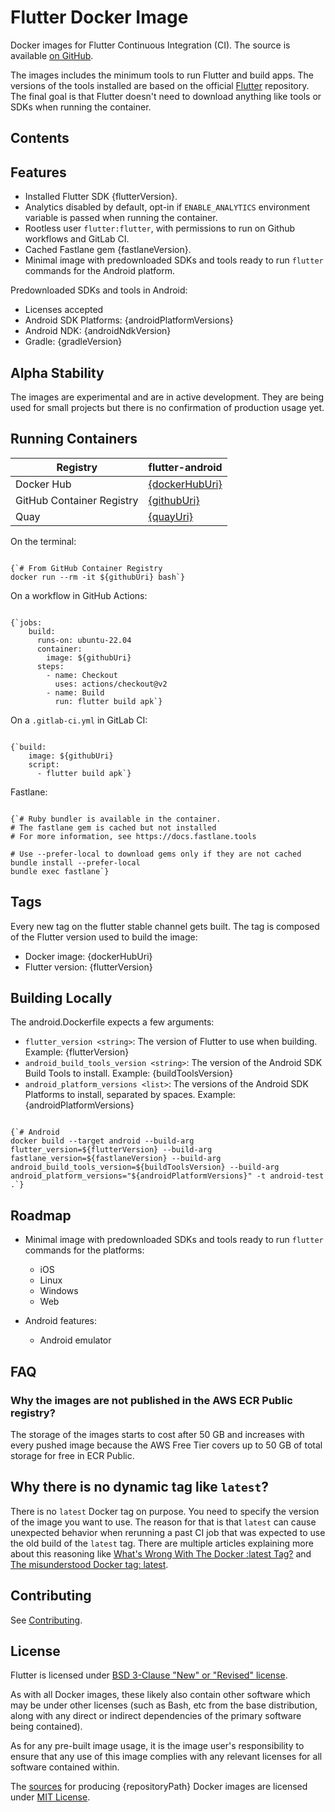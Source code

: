 
# Flutter Docker Image

Docker images for Flutter Continuous Integration (CI). The source is available [on GitHub](https://github.com/gmeligio/flutter-docker-image).

The images includes the minimum tools to run Flutter and build apps. The versions of the tools installed are based on the official [Flutter](https://github.com/flutter/flutter) repository. The final goal is that Flutter doesn't need to download anything like tools or SDKs when running the container.

## Contents

## Features

- Installed Flutter SDK {flutterVersion}.
- Analytics disabled by default, opt-in if `ENABLE_ANALYTICS` environment variable is passed when running the container.
- Rootless user `flutter:flutter`, with permissions to run on Github workflows and GitLab CI.
- Cached Fastlane gem {fastlaneVersion}.
- Minimal image with predownloaded SDKs and tools ready to run `flutter` commands for the Android platform.

Predownloaded SDKs and tools in Android:

- Licenses accepted
- Android SDK Platforms: {androidPlatformVersions}
- Android NDK: {androidNdkVersion}
- Gradle: {gradleVersion}

## Alpha Stability

The images are experimental and are in active development. They are being used for small projects but there is no confirmation of production usage yet.

## Running Containers

| Registry                  | flutter-android                                        |
|---------------------------|--------------------------------------------------------|
| Docker Hub                | <a href={dockerHubUrl}>{dockerHubUri}</a>    |
| GitHub Container Registry | <a href="https://github.com/gmeligio/flutter-docker-image/pkgs/container/flutter-android">{githubUri}</a> |
| Quay                      | <a href={quayUrl}>{quayUri}</a> |

On the terminal:
<pre><code className="language-bash">
{`# From GitHub Container Registry
docker run --rm -it ${githubUri} bash`}
</code></pre>

On a workflow in GitHub Actions:
<pre><code className="language-yaml">
{`jobs:
    build:
      runs-on: ubuntu-22.04
      container:
        image: ${githubUri}
      steps:
        - name: Checkout
          uses: actions/checkout@v2
        - name: Build
          run: flutter build apk`}
</code></pre>

On a `.gitlab-ci.yml` in GitLab CI:
<pre><code className="language-yaml">
{`build:
    image: ${githubUri}
    script:
      - flutter build apk`}
</code></pre>

Fastlane:
<pre><code className="language-bash">
{`# Ruby bundler is available in the container.
# The fastlane gem is cached but not installed
# For more information, see https://docs.fastlane.tools

# Use --prefer-local to download gems only if they are not cached
bundle install --prefer-local
bundle exec fastlane`}
</code></pre>

## Tags

Every new tag on the flutter stable channel gets built. The tag is composed of the Flutter version used to build the image:
- Docker image: {dockerHubUri}
- Flutter version: {flutterVersion}

## Building Locally

The android.Dockerfile expects a few arguments:

- `flutter_version <string>`: The version of Flutter to use when building. Example: {flutterVersion}
- `android_build_tools_version <string>`: The version of the Android SDK Build Tools to install. Example: {buildToolsVersion}
- `android_platform_versions <list>`: The versions of the Android SDK Platforms to install, separated by spaces. Example: {androidPlatformVersions}
  
<pre><code className="language-bash">
{`# Android
docker build --target android --build-arg flutter_version=${flutterVersion} --build-arg fastlane_version=${fastlaneVersion} --build-arg android_build_tools_version=${buildToolsVersion} --build-arg android_platform_versions="${androidPlatformVersions}" -t android-test .`}
</code></pre>

## Roadmap

- Minimal image with predownloaded SDKs and tools ready to run `flutter` commands for the platforms:
   
   - iOS
   - Linux
   - Windows
   - Web

- Android features:
   
   - Android emulator

## FAQ

### Why the images are not published in the AWS ECR Public registry?

The storage of the images starts to cost after 50 GB and increases with every pushed image because the AWS Free Tier covers up to 50 GB of total storage for free in ECR Public.

## Why there is no dynamic tag like `latest`?

There is no `latest` Docker tag on purpose. You need to specify the version of the image you want to use. The reason for that is that `latest` can cause unexpected behavior when rerunning a past CI job that was expected to use the old build of the `latest` tag. There are multiple articles explaining more about this reasoning like [What's Wrong With The Docker :latest Tag?](https://vsupalov.com/docker-latest-tag/) and [The misunderstood Docker tag: latest](https://medium.com/@mccode/the-misunderstood-docker-tag-latest-af3babfd6375).

## Contributing

See [Contributing](docs/contributing.md).

## License

Flutter is licensed under [BSD 3-Clause "New" or "Revised" license](https://github.com/flutter/flutter/blob/master/LICENSE).

As with all Docker images, these likely also contain other software which may be under other licenses (such as Bash, etc from the base distribution, along with any direct or indirect dependencies of the primary software being contained).

As for any pre-built image usage, it is the image user's responsibility to ensure that any use of this image complies with any relevant licenses for all software contained within.

The [sources](https://github.com/gmeligio/flutter-docker-image) for producing {repositoryPath} Docker images are licensed under [MIT License](LICENSE.md).
